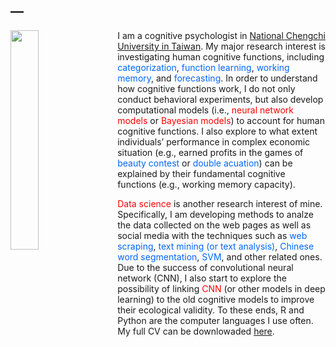 ---
---

<link rel="stylesheet" href="styles.css" type="text/css">

<img src="IMG_3454.jpg" style="width:30%; border:0px solid; margin-right: 20px" align="left">

I am a cognitive psychologist in [National Chengchi University in Taiwan](http://www.nccu.edu.tw/?locale=en). My major research interest is investigating human cognitive functions, including <font color="#0066FF">categorization</font>, <font color="#0066FF">function learning</font>, <font color="#0066FF">working memory</font>, and <font color="#0066FF">forecasting</font>. In order to understand how cognitive functions work, I do not only conduct behavioral experiments, but also develop computational models (i.e., <font color="#FF0000">neural network models</font> or <font color="#FF0000">Bayesian models</font>) to account for human cognitive functions. I also explore to what extent individuals' performance in complex economic situation (e.g., earned profits in the games of <font color="#0066FF">beauty contest</font> or <font color="#0066FF">double acuation</font>) can be explained by their fundamental cognitive functions (e.g., working memory capacity).

<font color="#FF0000">Data science</font> is another research interest of mine. Specifically, I am developing methods to analze the data collected on the web pages as well as social media with the techniques such as <font color="#0066FF">web scraping</font>, <font color="#0066FF">text mining (or text analysis)</font>, <font color="#0066FF">Chinese word segmentation</font>, <font color="#0066FF">SVM</font>, and other related ones. Due to the success of convolutional neural network (CNN), I also start to explore the possibility of linking <font color="#FF0000">CNN</font> (or other models in deep learning) to the old cognitive models to improve their ecological validity. To these ends, R and Python are the computer languages I use often. My full CV can be downlowaded [here](http://clanlab.dyndns.org/~lxyang/LX-CV-20190105.pdf).